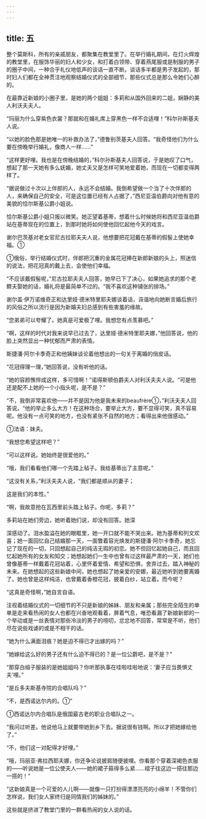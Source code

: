 ```yaml
---
---
---
```

title: 五
---



整个莫斯科，所有的亲戚朋友，都聚集在教堂里了。在举行婚礼期间，在灯火辉煌的教堂里，在服饰华丽的妇人和少女，和打着白领带、穿着燕尾服或是制服的男子的圈子中间，一种合乎礼仪地低声的谈话一直不断。谈话多半都是男子发起的，那时妇人们都在全神贯注地观察结婚仪式的全部细节，那些仪式总是那么令她们心醉的。

在最靠近新娘的小圈子里，是她的两个姐姐：多莉和从国外回来的二姐，娴静的美人利沃夫夫人。

“玛丽为什么穿紫色衣裳？那就和在婚礼席上穿黑色一样不合适哩！”科尔孙斯基夫人说。

“以她的脸色那是她唯一的补救办法了，”德鲁别茨基夫人回答。“我奇怪他们为什么要在傍晚举行婚礼，像商人一样……”

“这样更好哩。我也是在傍晚结婚的，”科尔孙斯基夫人回答说，于是她叹了口气，想起了那一天她有多么妩媚，她丈夫又是怎样可笑地爱着她，而现在一切都变得两样了。

“据说做过十次以上伴郎的人，永远不会结婚。我倒希望做一个当了十次伴郎的人，来确保自己的安全，可是这位置已经有人占据了，”西尼亚温伯爵向对他有意的美貌的恰尔斯基公爵小姐说。

恰尔斯基公爵小姐只报以微笑。她正望着基蒂，想着什么时候她将和西尼亚温伯爵站在基蒂现在的位置上，到那时她将如何使他回忆起他今天的戏言。

谢尔巴茨基对老女官尼古拉耶夫夫人说，他想要把花冠戴在基蒂的假髻上使她幸福。①



①俄俗，举行结婚仪式时，伴郎把沉重的金属花冠捧在新郎新娘的头上，照迷信的说法，把花冠真的戴上去，会使他们幸福。

“不应该戴假髻呢，”尼古拉耶夫夫人回答，她早已下了决心，如果她追求的那个老鳏夫娶她的话，婚礼将是最简单不过的。“我不喜欢这种铺张的排场。”

谢尔盖·伊万诺维奇正和达里娅·德米特里耶夫娜谈着话，诙谐地向她断言婚后旅行的风俗之所以流行是因为新婚夫妇总感到有些害羞的缘故。

“您弟弟可以夸耀了。她真是可爱极了哩。我想您有点羡慕吧。”

“啊，这样的时代对我来说早已过去了，达里娅·德米特里耶夫娜，”他回答说，他的脸上突然显出一种忧郁而严肃的表情。

斯捷潘·阿尔卡季奇正和他姨妹谈论着他想出的一句关于离婚的俏皮话。

“花冠得理一理，”她回答说，没有听他的话。

“她的容颜憔悴成这样，多可惜啊！”诺得斯顿伯爵夫人对利沃夫夫人说。“可是他还是配不上她的一个小指头呢，是不是？”

“不，我倒非常喜欢他——并不是因为他是我未来的beaufrère①，”利沃夫夫人回答说。“他的举止多么大方！在这种场合，要举止大方，要不显得可笑，真不容易呢。他没有一点可笑的地方，也没有紧张不自然的地方；看得出来他很感动。”



①法语：妹夫。

“我想您希望这样吧？”

“可以这样说。她始终是很爱他的。”

“哦，我们看看他们哪一个先踏上毡子。我给基蒂出了主意呢。”

“这没有关系，”利沃夫夫人说，“我们都是顺从的妻子；

这是我们的本性。”

“啊，我故意抢在瓦西里前头踏上毡子。你呢，多莉？”

多莉站在她们旁边，她听着她们说，却没有回答。她深

深感动了。泪水盈溢在她的眼眶里，她一开口就不能不哭出来。她为基蒂和列文欢喜；她一面回忆自己结婚那一天，一面瞥着容光焕发的斯捷潘·阿尔卡季奇，她忘记了现在的一切，只回想起自己的纯洁无瑕的初恋。她不但回忆起她自己，而且回忆起她所有的女友和知交；她想起她们一生中也曾有过这样最严肃的一天，她们也曾像基蒂一样戴着花冠站着，心里怀着爱情、希望和恐惧，舍弃过去，踏入神秘的未来。在她想起的这些新娘中间，她也想起了她亲爱的安娜，最近她听到她要离婚了。她也曾是这样纯洁，也曾戴着香橙花冠，披着白纱，站立着。而今呢？

“这真是奇怪啊，”她自言自语。

注视着结婚仪式的一切细节的不只是新娘的姊妹、朋友和亲属；那些完全陌生的单单是走来看热闹的女人也都在兴奋地观看着，屏着气息，唯恐看漏了新娘新郎的一个举动或是一丝表情对那些冷淡的男子的唠叨，忿忿地不回答，常常是不听，他们尽在说些戏谑的或是不相干的话。

“她为什么满面泪痕？她是迫不得已才出嫁的吗？”

“她嫁给这么好的男子还有什么迫不得已的？是一位公爵吧，是不是？”

“那穿白缎子服装的是她姐姐吗？你听那执事在哇啦哇啦地说：‘妻子应当畏惧丈夫’哩。”

“是丘多夫斯基寺院的合唱队吗？”

“不，是西诺达尔内的。①”



①西诺达尔内合唱队是俄国最古老的职业合唱队之一。

“我问过听差。他说他马上就要带她到乡下去。据说很有钱啊。所以才把她嫁给他了。”

“不，他们这一对配得才好哩。”

“哦，玛丽亚·弗拉西耶夫娜，你还争论说披肩随便披哩。你看那个穿着深褐色衣服的——听说她是一位公使夫人——她的裙子箍得多么紧……褶子往这边一搭往那边一搭的！”

“这新娘真是一个可爱的人儿啊——就像一只打扮得漂漂亮亮的小绵羊！不管你们怎样说，我们女人家终归是同情我们的姊妹的。”

这些就是挤进了教堂门里的一群看热闹的女人说的话。
